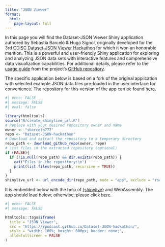 ```yaml
---
title: "JSON Viewer"
format: 
  html:
    page-layout: full
---
```


In this page you will find the Dataset-JSON Viewer Shiny application authored by Sebastià Barceló & Hugo Signol, originally developed for the 3rd [CDISC Dataset-JSON Viewer Hackathon](https://www.linkedin.com/pulse/results-from-cosa-dataset-json-viewer-hackathon-sam-hume-kgbge) for which it won an honorable mention. This is a powerful and user-friendly Shiny application for exploring and analyzing JSON data sets with interactive features and comprehensive data visualization capabilities. For additional details, please refer to the [usage guide](https://github.com/sbarcelo777/Dataset-JSON-hackathon/blob/master/README.md#-user-guide) from the project's [GitHub repository](https://github.com/sbarcelo777/Dataset-JSON-hackathon/).

The specific application below is based on a fork of the original application with selected example JSON data files pre-loaded in the user interface for convenience. The repository for this version of the app can be found [here](https://github.com/rpodcast/Dataset-JSON-hackathon).

```r
#| echo: FALSE
#| message: FALSE
#| eval: false

library(htmltools)
source("R/create_shinylive_url.R")
# Replace with your desired repository owner and name
owner <- "sbarcelo777"
repo <- "Dataset-JSON-hackathon" 
# Download and extract the repository to a temporary directory
repo_path <- download_github_repo(owner, repo)
# List files in the extracted repository (optional)
if (FALSE){
  if (!is.null(repo_path) && dir.exists(repo_path)) {
    cat("Files in the repository:\n")
    print(list.files(repo_path, recursive = TRUE))
  }
}
shinylive_url <- url_encode_dir(repo_path, mode = "app", exclude = "rsconnect/|html|svg")
```

It is embedded below with the help of [{shinylive}](https://shiny.posit.co/py/docs/shinylive.html) and WebAssembly. The app should load below; otherwise, please click [here](https://rpodcast.github.io/Dataset-JSON-hackathon/).

```r
#| echo: FALSE
#| message: FALSE

htmltools::tags$iframe(
  title = "JSON Viewer",
  src = "https://rpodcast.github.io/Dataset-JSON-hackathon/",
  style = "width: 100%; height: 600px; border: none;",
  allowfullscreen = FALSE
)
```
